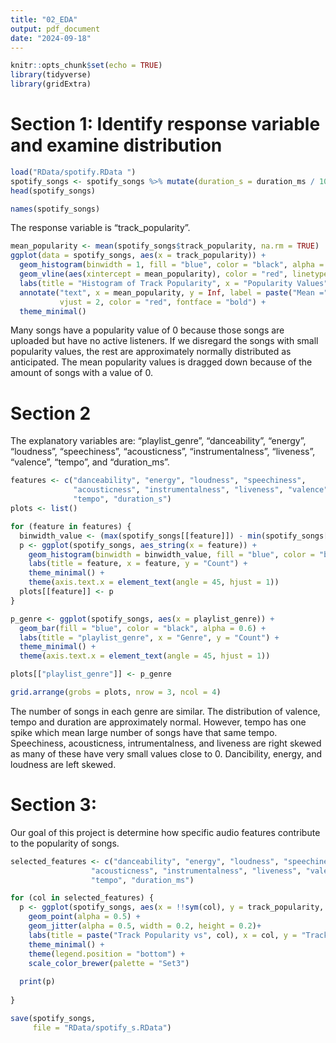 ```yaml
---
title: "02_EDA"
output: pdf_document
date: "2024-09-18"
---
```


```r
knitr::opts_chunk$set(echo = TRUE)
library(tidyverse)
library(gridExtra)
```

# Section 1: Identify response variable and examine distribution

```r
load("RData/spotify.RData ")
spotify_songs <- spotify_songs %>% mutate(duration_s = duration_ms / 1000)
head(spotify_songs)
```

```r
names(spotify_songs)
```

The response variable is "track_popularity".

```r
mean_popularity <- mean(spotify_songs$track_popularity, na.rm = TRUE)
ggplot(data = spotify_songs, aes(x = track_popularity)) +
  geom_histogram(binwidth = 1, fill = "blue", color = "black", alpha = 0.7) +
  geom_vline(aes(xintercept = mean_popularity), color = "red", linetype = "dashed") +
  labs(title = "Histogram of Track Popularity", x = "Popularity Values", y = "Frequency") +
  annotate("text", x = mean_popularity, y = Inf, label = paste("Mean =", round(mean_popularity, 2)),
           vjust = 2, color = "red", fontface = "bold") +
  theme_minimal()
```


Many songs have a popularity value of 0 because those songs are uploaded but have no active listeners. If we disregard the songs with small popularity values, the rest are approximately normally distributed as anticipated. The mean popularity values is dragged down because of the amount of songs with a value of 0.




# Section 2

The explanatory variables are: "playlist_genre", "danceability", "energy", "loudness", "speechiness", "acousticness", "instrumentalness", "liveness", "valence", "tempo", and "duration_ms".


```r
features <- c("danceability", "energy", "loudness", "speechiness",
              "acousticness", "instrumentalness", "liveness", "valence", 
              "tempo", "duration_s")
plots <- list()

for (feature in features) {
  binwidth_value <- (max(spotify_songs[[feature]]) - min(spotify_songs[[feature]])) / 30
  p <- ggplot(spotify_songs, aes_string(x = feature)) +
    geom_histogram(binwidth = binwidth_value, fill = "blue", color = "black", alpha = 0.6) +
    labs(title = feature, x = feature, y = "Count") +
    theme_minimal() +
    theme(axis.text.x = element_text(angle = 45, hjust = 1))
  plots[[feature]] <- p
}

p_genre <- ggplot(spotify_songs, aes(x = playlist_genre)) +
  geom_bar(fill = "blue", color = "black", alpha = 0.6) +
  labs(title = "playlist_genre", x = "Genre", y = "Count") +
  theme_minimal() +
  theme(axis.text.x = element_text(angle = 45, hjust = 1))  

plots[["playlist_genre"]] <- p_genre

grid.arrange(grobs = plots, nrow = 3, ncol = 4)

```

The number of songs in each genre are similar. The distribution of valence, tempo and duration are approximately normal. However, tempo has one spike which mean large number of songs have that same tempo. Speechiness, acousticness, intrumentalness, and liveness are right skewed as many of these have very small values close to 0. Dancibility, energy, and loudness are left skewed.



# Section 3:

Our goal of this project is determine how specific audio features contribute to the popularity of songs.

```r
selected_features <- c("danceability", "energy", "loudness", "speechiness", 
                  "acousticness", "instrumentalness", "liveness", "valence", 
                  "tempo", "duration_ms")

for (col in selected_features) {
  p <- ggplot(spotify_songs, aes(x = !!sym(col), y = track_popularity, color = playlist_genre)) +
    geom_point(alpha = 0.5) +
    geom_jitter(alpha = 0.5, width = 0.2, height = 0.2)+
    labs(title = paste("Track Popularity vs", col), x = col, y = "Track Popularity") +
    theme_minimal() +
    theme(legend.position = "bottom") +
    scale_color_brewer(palette = "Set3")
  
  print(p)
  
}


```



```r
save(spotify_songs, 
     file = "RData/spotify_s.RData")
```















